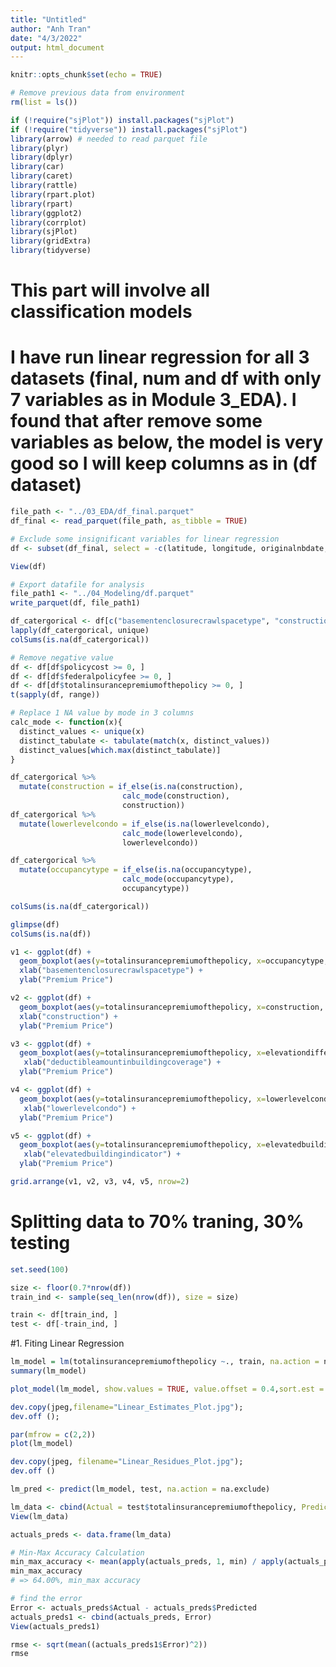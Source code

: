 ```yaml
---
title: "Untitled"
author: "Anh Tran"
date: "4/3/2022"
output: html_document
---
```


```r
knitr::opts_chunk$set(echo = TRUE)
```

```r
# Remove previous data from environment
rm(list = ls())
```

```r
if (!require("sjPlot")) install.packages("sjPlot")
if (!require("tidyverse")) install.packages("sjPlot")
library(arrow) # needed to read parquet file
library(plyr)
library(dplyr)
library(car)
library(caret)
library(rattle)
library(rpart.plot)
library(rpart)
library(ggplot2)
library(corrplot)
library(sjPlot)
library(gridExtra)
library(tidyverse)
```
# This part will involve all classification models

# I have run linear regression for all 3 datasets (final, num and df with only 7 variables as in Module 3_EDA). I found that after remove some variables as below, the model is very good so I will keep columns as in (df dataset)

```r
file_path <- "../03_EDA/df_final.parquet"
df_final <- read_parquet(file_path, as_tibble = TRUE)

# Exclude some insignificant variables for linear regression
df <- subset(df_final, select = -c(latitude, longitude, originalnbdate, postfirmconstructionindicator, reportedzipcode, basementonly, policyeffectivedate, policyterminationdate, lowerflooronly, morethan1floor))

View(df)

# Export datafile for analysis
file_path1 <- "../04_Modeling/df.parquet"
write_parquet(df, file_path1)
```

```r
df_catergorical <- df[c("basementenclosurecrawlspacetype", "construction",'deductibleamountinbuildingcoverage', "deductibleamountincontentscoverage", "numberoffloorsininsuredbuilding", "occupancytype", "primaryresidenceindicator", "lowerlevelcondo", "upperandlowerfloors", "basementandabove", "floodzone_highrisk")]
lapply(df_catergorical, unique)
colSums(is.na(df_catergorical))
```

```r
# Remove negative value
df <- df[df$policycost >= 0, ]
df <- df[df$federalpolicyfee >= 0, ]
df <- df[df$totalinsurancepremiumofthepolicy >= 0, ]
t(sapply(df, range))
```


```r
# Replace 1 NA value by mode in 3 columns
calc_mode <- function(x){
  distinct_values <- unique(x)
  distinct_tabulate <- tabulate(match(x, distinct_values))
  distinct_values[which.max(distinct_tabulate)]
}

df_catergorical %>% 
  mutate(construction = if_else(is.na(construction), 
                         calc_mode(construction), 
                         construction))
df_catergorical %>% 
  mutate(lowerlevelcondo = if_else(is.na(lowerlevelcondo), 
                         calc_mode(lowerlevelcondo), 
                         lowerlevelcondo))

df_catergorical %>% 
  mutate(occupancytype = if_else(is.na(occupancytype), 
                         calc_mode(occupancytype), 
                         occupancytype))


```
```r
colSums(is.na(df_catergorical))
```



```r
glimpse(df)
colSums(is.na(df))
```



```r
v1 <- ggplot(df) +
  geom_boxplot(aes(y=totalinsurancepremiumofthepolicy, x=occupancytype, fill=occupancytype), show.legend=FALSE) +
  xlab("basementenclosurecrawlspacetype") +
  ylab("Premium Price")

v2 <- ggplot(df) +
  geom_boxplot(aes(y=totalinsurancepremiumofthepolicy, x=construction, fill=construction), show.legend=FALSE) +
  xlab("construction") +
  ylab("Premium Price")

v3 <- ggplot(df) +
  geom_boxplot(aes(y=totalinsurancepremiumofthepolicy, x=elevationdifference, fill=elevationdifference), show.legend = FALSE) +
   xlab("deductibleamountinbuildingcoverage") +
  ylab("Premium Price")

v4 <- ggplot(df) +
  geom_boxplot(aes(y=totalinsurancepremiumofthepolicy, x=lowerlevelcondo, fill=lowerlevelcondo), show.legend = FALSE) +
   xlab("lowerlevelcondo") +
  ylab("Premium Price")

v5 <- ggplot(df) +
  geom_boxplot(aes(y=totalinsurancepremiumofthepolicy, x=elevatedbuildingindicator, fill=elevatedbuildingindicator), show.legend = FALSE) +
   xlab("elevatedbuildingindicator") +
  ylab("Premium Price")

grid.arrange(v1, v2, v3, v4, v5, nrow=2)
```
















































# Splitting data to 70% traning, 30% testing

```r
set.seed(100)

size <- floor(0.7*nrow(df))
train_ind <- sample(seq_len(nrow(df)), size = size)

train <- df[train_ind, ]
test <- df[-train_ind, ]
```


#1. Fiting Linear Regression

```r

lm_model = lm(totalinsurancepremiumofthepolicy ~., train, na.action = na.exclude)
summary(lm_model)

```


```r
plot_model(lm_model, show.values = TRUE, value.offset = 0.4,sort.est = TRUE, title = "Estimates of Linear Regression")

dev.copy(jpeg,filename="Linear_Estimates_Plot.jpg");
dev.off ();
```


```r
par(mfrow = c(2,2))
plot(lm_model)

dev.copy(jpeg, filename="Linear_Residues_Plot.jpg");
dev.off ()
```


```r
lm_pred <- predict(lm_model, test, na.action = na.exclude)

```


```r
lm_data <- cbind(Actual = test$totalinsurancepremiumofthepolicy, Predicted = lm_pred)
View(lm_data)
```

```r
actuals_preds <- data.frame(lm_data)

# Min-Max Accuracy Calculation
min_max_accuracy <- mean(apply(actuals_preds, 1, min) / apply(actuals_preds, 1, max))  
min_max_accuracy
# => 64.00%, min_max accuracy

```

```r
# find the error
Error <- actuals_preds$Actual - actuals_preds$Predicted
actuals_preds1 <- cbind(actuals_preds, Error)
View(actuals_preds1)

rmse <- sqrt(mean((actuals_preds1$Error)^2))
rmse
```





